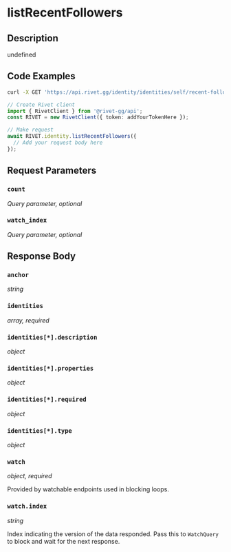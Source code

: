 

# listRecentFollowers

## Description

undefined


## Code Examples

<CodeGroup title='Request' tag='GET' label='https://api.rivet.gg/identity/identities/self/recent-followers'>

```bash {{ title: 'cURL' }}
curl -X GET 'https://api.rivet.gg/identity/identities/self/recent-followers'
```

```ts
// Create Rivet client
import { RivetClient } from '@rivet-gg/api';
const RIVET = new RivetClient({ token: addYourTokenHere });

// Make request
await RIVET.identity.listRecentFollowers({
  // Add your request body here
});
```

</CodeGroup>


## Request Parameters


### `count`

_Query parameter, optional_





### `watch_index`

_Query parameter, optional_





## Response Body

### `anchor`

_string_

### `identities`

_array, required_

### `identities[*].description`

_object_

### `identities[*].properties`

_object_

### `identities[*].required`

_object_

### `identities[*].type`

_object_

### `watch`

_object, required_

Provided by watchable endpoints used in blocking loops.

### `watch.index`

_string_

Index indicating the version of the data responded.
Pass this to `WatchQuery` to block and wait for the next response.




